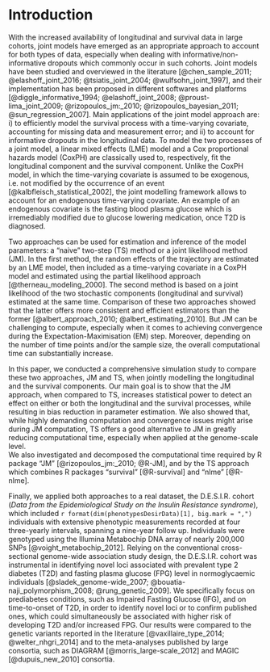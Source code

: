 # Introduction

With the increased availability of longitudinal and survival data in large cohorts, joint models have emerged as an appropriate approach to account for both types of data, especially when dealing with  informative/non-informative dropouts which commonly occur in such cohorts. 
Joint models have been studied and overviewed in the literature  [@chen_sample_2011; @elashoff_joint_2016; @tsiatis_joint_2004; @wulfsohn_joint_1997], and their implementation has been proposed in different softwares and platforms [@diggle_informative_1994; @elashoff_joint_2008; @proust-lima_joint_2009; @rizopoulos_jm:_2010; @rizopoulos_bayesian_2011; @sun_regression_2007]. 
Main applications of the joint model approach are: i) to efficiently model the survival process with a time-varying covariate, accounting for missing data and measurement error; and ii) to account for informative dropouts in the longitudinal data. 
To model the two processes of a joint model, a linear mixed effects (LME) model and a Cox proportional hazards model (CoxPH) are classically used to, respectively, fit the longitudinal component and the survival component. 
Unlike the CoxPH model, in which the time-varying covariate is assumed to be exogenous, i.e. not modified by the occurrence of an event [@kalbfleisch_statistical_2002], the joint modelling framework allows to account for an endogenous time-varying covariate. 
An example of an endogenous covariate is the fasting blood plasma glucose which is irremediably modified due to glucose lowering medication, once T2D is diagnosed.

Two approaches can be used for estimation and inference of the model parameters: a "naive" two-step (TS) method or a joint likelihood method (JM). 
In the first method, the random effects of the trajectory are estimated by an LME model, then included as a time-varying covariate in a CoxPH model and estimated using the partial likelihood approach [@therneau_modeling_2000]. 
The second method is based on a joint likelihood of the two stochastic components (longitudinal and survival) estimated at the same time. 
Comparison of these two approaches showed that the latter offers more consistent and efficient estimators than the former [@albert_approach_2010; @albert_estimating_2010]. 
But JM can be challenging to compute, especially when it comes to achieving convergence during the Expectation-Maximisation (EM) step. 
Moreover, depending on the number of time points and/or the sample size, the overall computational time can substantially increase.

In this paper, we conducted a comprehensive simulation study to compare these two approaches, JM and TS, when jointly modelling the longitudinal and the survival components. 
Our main goal is to show that the JM approach, when compared to TS, increases statistical power to detect an effect on either or both the longitudinal and the survival processes, while resulting in bias reduction in parameter estimation. 
We also showed that, while highly demanding computation and convergence issues might arise during JM computation, TS offers a good alternative to JM in greatly reducing computational time, especially when applied at the genome-scale level.  
We also investigated and decomposed the computational time required by R package "JM" [@rizopoulos_jm:_2010; @R-JM], and by the TS approach which combines R packages "survival" [@R-survival] and "nlme" [@R-nlme].

Finally, we applied both approaches to a real dataset, the D.E.S.I.R. cohort (_Data from the Epidemiological Study on the Insulin Resistance syndrome_), which included `r format(dim(phenotypesDesirData)[1], big.mark = ",")` individuals with extensive phenotypic measurements recorded at four three-yearly intervals, spanning a nine-year follow up. 
Individuals were genotyped using the Illumina Metabochip DNA array of nearly 200,000 SNPs [@voight_metabochip_2012]. 
Relying on the conventional cross-sectional genome-wide association study design, the D.E.S.I.R. cohort was instrumental in identifying novel loci associated with prevalent type 2 diabetes (T2D) and fasting plasma glucose (FPG) level in normoglycaemic individuals [@sladek_genome-wide_2007; @bouatia-naji_polymorphism_2008; @rung_genetic_2009]. 
We specifically focus on prediabetes conditions, such as Impaired Fasting Glucose (IFG), and on time-to-onset of T2D, in order to identify novel loci or to confirm published ones, which could simultaneously be associated with higher risk of developing T2D and/or increased FPG. Our results were compared to the genetic variants reported in the literature [@vaxillaire_type_2014; @welter_nhgri_2014] and to the meta-analyses published by large consortia, such as DIAGRAM [@morris_large-scale_2012] and MAGIC [@dupuis_new_2010] consortia.
